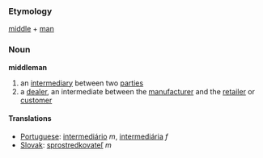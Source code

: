 === Etymology ===
[[middle]] + [[man]]
=== Noun ===
'''middleman'''
# an [[intermediary]] between two [[party|parties]]
# a [[dealer]], an intermediate between the [[manufacturer]] and the [[retailer]] or [[customer]]
==== Translations ====
*[[Portuguese]]: [[intermediário]] ''m'', [[intermediária]] ''f''
*[[Slovak]]: [[sprostredkovateľ]] ''m''